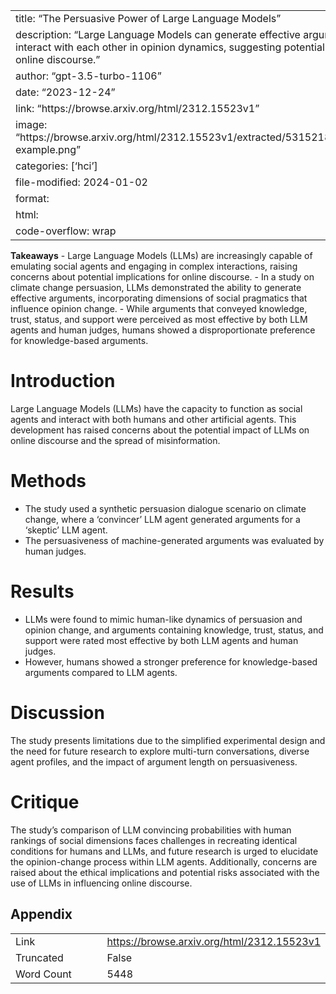 
---
title: "The Persuasive Power of Large Language Models"
description: "Large Language Models can generate effective arguments and interact with each other in opinion dynamics, suggesting potential impact on online discourse."
author: "gpt-3.5-turbo-1106"
date: "2023-12-24"
link: "https://browse.arxiv.org/html/2312.15523v1"
image: "https://browse.arxiv.org/html/2312.15523v1/extracted/5315218/img/chat-example.png"
categories: ['hci']
file-modified: 2024-01-02
format:
  html:
    code-overflow: wrap
---

**Takeaways**
- Large Language Models (LLMs) are increasingly capable of emulating social agents and engaging in complex interactions, raising concerns about potential implications for online discourse.
- In a study on climate change persuasion, LLMs demonstrated the ability to generate effective arguments, incorporating dimensions of social pragmatics that influence opinion change.
- While arguments that conveyed knowledge, trust, status, and support were perceived as most effective by both LLM agents and human judges, humans showed a disproportionate preference for knowledge-based arguments.

# Introduction
Large Language Models (LLMs) have the capacity to function as social agents and interact with both humans and other artificial agents. This development has raised concerns about the potential impact of LLMs on online discourse and the spread of misinformation.

# Methods
- The study used a synthetic persuasion dialogue scenario on climate change, where a 'convincer' LLM agent generated arguments for a 'skeptic' LLM agent.
- The persuasiveness of machine-generated arguments was evaluated by human judges.

# Results
- LLMs were found to mimic human-like dynamics of persuasion and opinion change, and arguments containing knowledge, trust, status, and support were rated most effective by both LLM agents and human judges.
- However, humans showed a stronger preference for knowledge-based arguments compared to LLM agents.

# Discussion
The study presents limitations due to the simplified experimental design and the need for future research to explore multi-turn conversations, diverse agent profiles, and the impact of argument length on persuasiveness.

# Critique
The study's comparison of LLM convincing probabilities with human rankings of social dimensions faces challenges in recreating identical conditions for humans and LLMs, and future research is urged to elucidate the opinion-change process within LLM agents. Additionally, concerns are raised about the ethical implications and potential risks associated with the use of LLMs in influencing online discourse.

## Appendix

|          |          |
|----------|----------|
| Link     | [https://browse.arxiv.org/html/2312.15523v1](https://browse.arxiv.org/html/2312.15523v1)       |
| Truncated       | False       |
| Word Count       | 5448       |